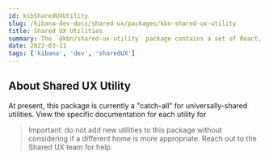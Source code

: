 ```yaml
---
id: kibSharedUXUtility
slug: /kibana-dev-docs/shared-ux/packages/kbn-shared-ux-utility
title: Shared UX Utilities
summary: The `@kbn/shared-ux-utility` package contains a set of React, DOM and other utilities.
date: 2022-03-11
tags: ['kibana', 'dev', 'sharedUX']
---
```


## About Shared UX Utility

At present, this package is currently a "catch-all" for universally-shared utilities.  View the specific documentation for each utility for 

> Important: do not add new utilities to this package without considering if a different home is more appropriate.  Reach out to the Shared UX team for help.
